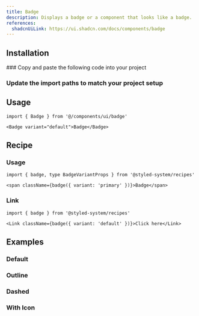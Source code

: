 ```yaml
---
title: Badge
description: Displays a badge or a component that looks like a badge.
references:
  shadcnUiLink: https://ui.shadcn.com/docs/components/badge
---
```


<ComponentPreview name="badge" withRecipe />

## Installation

<Steps>
### Copy and paste the following code into your project

<ComponentSource name="badge" />

### Update the import paths to match your project setup

</Steps>

## Usage

```tsx
import { Badge } from '@/components/ui/badge'
```

```tsx
<Badge variant="default">Badge</Badge>
```

## Recipe
### Usage
```tsx
import { badge, type BadgeVariantProps } from '@styled-system/recipes'
```
```tsx
<span className={badge({ variant: 'primary' })}>Badge</span>
```

### Link

```tsx
import { badge } from '@styled-system/recipes'
```
```tsx
<Link className={badge({ variant: 'default' })}>Click here</Link>
```

## Examples
### Default

<ComponentPreview name="badge" />

### Outline

<ComponentPreview name="badge" file="primary" />

### Dashed

<ComponentPreview name="badge" file="error" />

### With Icon

<ComponentPreview name="badge" file="with-icon" />

